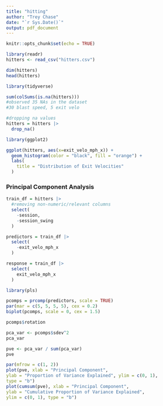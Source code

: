 ```yaml
---
title: "hitting"
author: "Trey Chase"
date: "`r Sys.Date()`"
output: pdf_document
---
```


```r
knitr::opts_chunk$set(echo = TRUE)
```

```r
library(readr)
hitters <- read_csv("hitters.csv")
```
```r
dim(hitters)
head(hitters)
```

```r
library(tidyverse)

sum(colSums(is.na(hitters)))
#observed 35 NAs in the dataset
#30 blast speed, 5 exit velo

#dropping na values
hitters = hitters |>
  drop_na()
```


```r
library(ggplot2)

ggplot(hitters, aes(x=exit_velo_mph_x)) + 
  geom_histogram(color = "black", fill = "orange") +
  labs(
    title = "Distribution of Exit Velocities"
  )
```

### Principal Component Analysis


```r
train_df = hitters |>
  #removing non-numeric/relevant columns
  select(
    -session,
    -session_swing
  )

predictors = train_df |>
  select(
    -exit_velo_mph_x
  )

response = train_df |>
  select(
    exit_velo_mph_x
  )
```

```r
library(pls)

pcomps = prcomp(predictors, scale = TRUE)
par(mar = c(5, 5, 5, 5), cex = 0.2)  
biplot(pcomps, scale = 0, cex = 1.5)
```

```r
pcomps$rotation
```

```r
pca_var <- pcomps$sdev^2
pca_var
```

```r
pve <- pca_var / sum(pca_var)
pve
```
```r
par(mfrow = c(1, 2))
plot(pve, xlab = "Principal Component",
ylab = "Proportion of Variance Explained", ylim = c(0, 1),
type = "b")
plot(cumsum(pve), xlab = "Principal Component",
ylab = "Cumulative Proportion of Variance Explained",
ylim = c(0, 1), type = "b")
```

```r

```

